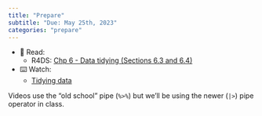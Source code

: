 ```yaml
---
title: "Prepare"
subtitle: "Due: May 25th, 2023"
categories: "prepare"
---
```


-   📖 Read:
    -   R4DS: [Chp 6 - Data tidying (Sections 6.3 and 6.4)](https://r4ds.hadley.nz/data-tidy.html#pivoting)
-   ⌨️ Watch:
    -   [Tidying data](https://youtu.be/x3KM5uxaFdI)

::: callout-note
Videos use the "old school" pipe (`%>%`) but we'll be using the newer (`|>`) pipe operator in class.
:::
